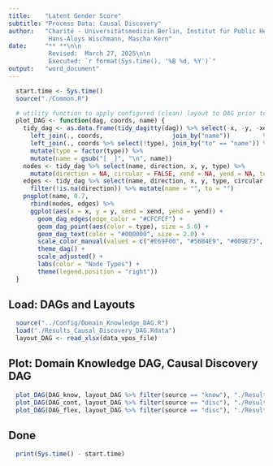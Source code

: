 ```yaml
---
title:    "Latent Gender Score"
subtitle: "Process Data: Causal Discovery"
author:   "Charité - Universitätsmedizin Berlin, Institut für Public Health\n\n
           Hans-Aloys Wischmann, Mascha Kern"
date:     "** **\n\n
           Revised:  March 27, 2025\n\n
           Executed: `r format(Sys.time(), '%B %d, %Y')`"
output:   "word_document"
---
```


```r
  start.time <- Sys.time()
  source("./Common.R")

  # utility function to apply configured (clean) layout to DAG prior to plotting it
  plot_DAG <- function(dag, coords, name) {
    tidy_dag <- as.data.frame(tidy_dagitty(dag)) %>% select(-x, -y, -xend, -yend) %>%
      left_join(., coords,                   join_by("name"))         %>% rename(x    = xnew, y    = ynew) %>%
      left_join(., coords %>% select(!type), join_by("to" == "name")) %>% rename(xend = xnew, yend = ynew) %>%
      mutate(type = factor(type)) %>%
      mutate(name = gsub("[ _]", "\n", name))
    nodes <- tidy_dag %>% select(name, direction, x, y, type) %>%
      mutate(direction = NA, circular = FALSE, xend = NA, yend = NA, to = "") %>% distinct()
    edges <- tidy_dag %>% select(name, direction, x, y, type, circular, xend, yend) %>%
      filter(!is.na(direction)) %>% mutate(name = "", to = "")
    pngplot(name, 0.7,
      rbind(nodes, edges) %>%
      ggplot(aes(x = x, y = y, xend = xend, yend = yend)) +
        geom_dag_edges(edge_color = "#CFCFCF") +
        geom_dag_point(aes(color = type), size = 5.0) +
        geom_dag_text(color = "#000000", size = 2.0) +
        scale_color_manual(values = c("#E69F00", "#56B4E9", "#009E73", "#F0E442", "#0072B2", "#D55E00", "#CC79A7", "#999999", "#007F7F", "#7F007F")) +
        theme_dag() +
        scale_adjusted() +
        labs(color = "Node Types") +
        theme(legend.position = "right"))
  }
```

## Load: DAGs and Layouts

```r
  source("../Config/Domain_Knowledge_DAG.R")
  load("./Results_Causal_Discovery_DAG.Rdata")
  layout_DAG <- read_xlsx(data_vpos_file)
```

## Plot: Domain Knowledge DAG, Causal Discovery DAG

```r
  plot_DAG(DAG_know, layout_DAG %>% filter(source == "know"), "./Results_Domain_Knowledge_DAG")
  plot_DAG(DAG_cont, layout_DAG %>% filter(source == "disc"), "./Results_Causal_Discovery_Continuous_DAG")
  plot_DAG(DAG_flex, layout_DAG %>% filter(source == "disc"), "./Results_Causal_Discovery_Categorical_DAG")
```

## Done

```r
  print(Sys.time() - start.time)
```